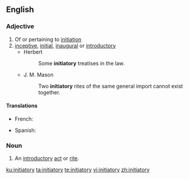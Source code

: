 ==English==

===Adjective===
{{en-adj}}

# Of or pertaining to [[initiation]]
# [[inceptive]], [[initial]], [[inaugural]] or [[introductory]]
#* Herbert
#*: Some '''initiatory''' treatises in the law.
#* J. M. Mason
#*: Two '''initiatory''' rites of the same general import cannot exist together.

====Translations====
{{trans-top|initial, inaugural}}
* French: {{t+|fr|initiatique}}
{{trans-mid}}
* Spanish: {{t|es|iniciativo|m}}
{{trans-bottom}}

===Noun===
{{en-noun|initiatories}}

# An [[introductory]] [[act]] or [[rite]].

[[ku:initiatory]]
[[ta:initiatory]]
[[te:initiatory]]
[[vi:initiatory]]
[[zh:initiatory]]
